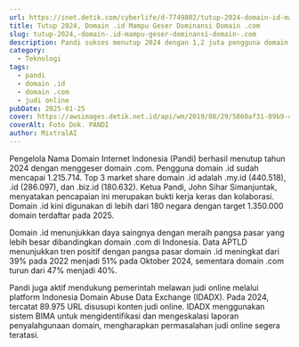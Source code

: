 ```yaml
---
url: https://inet.detik.com/cyberlife/d-7749802/tutup-2024-domain-id-mampu-geser-dominansi-domain-com
title: Tutup 2024, Domain .id Mampu Geser Dominansi Domain .com
slug: tutup-2024,-domain-.id-mampu-geser-dominansi-domain-.com
description: Pandi sukses menutup 2024 dengan 1,2 juta pengguna domain .id, menggeser domain .com. Di 2025 ini, Pandi menargetkan 1,35 juta dan aktif berantas judi online.
category:
  - Teknologi
tags:
  - pandi
  - domain .id
  - domain .com
  - judi online
pubDate: 2025-01-25
cover: https://awsimages.detik.net.id/api/wm/2019/08/29/5860af31-09b9-42ea-85ae-3900c2efbd83_169.jpeg?wid=54&w=650&v=1&t=jpeg
coverAlt: Foto Dok. PANDI
author: MixtralAI
---
```

Pengelola Nama Domain Internet Indonesia (Pandi) berhasil menutup tahun 2024 dengan menggeser domain .com. Pengguna domain .id sudah mencapai 1.215.714. Top 3 market share domain .id adalah .my.id (440.518), .id (286.097), dan .biz.id (180.632). Ketua Pandi, John Sihar Simanjuntak, menyatakan pencapaian ini merupakan bukti kerja keras dan kolaborasi. Domain .id kini digunakan di lebih dari 180 negara dengan target 1.350.000 domain terdaftar pada 2025.

Domain .id menunjukkan daya saingnya dengan meraih pangsa pasar yang lebih besar dibandingkan domain .com di Indonesia. Data APTLD menunjukkan tren positif dengan pangsa pasar domain .id meningkat dari 39% pada 2022 menjadi 51% pada Oktober 2024, sementara domain .com turun dari 47% menjadi 40%.

Pandi juga aktif mendukung pemerintah melawan judi online melalui platform Indonesia Domain Abuse Data Exchange (IDADX). Pada 2024, tercatat 89.975 URL disusupi konten judi online. IDADX menggunakan sistem BIMA untuk mengidentifikasi dan mengeskalasi laporan penyalahgunaan domain, mengharapkan permasalahan judi online segera teratasi.
